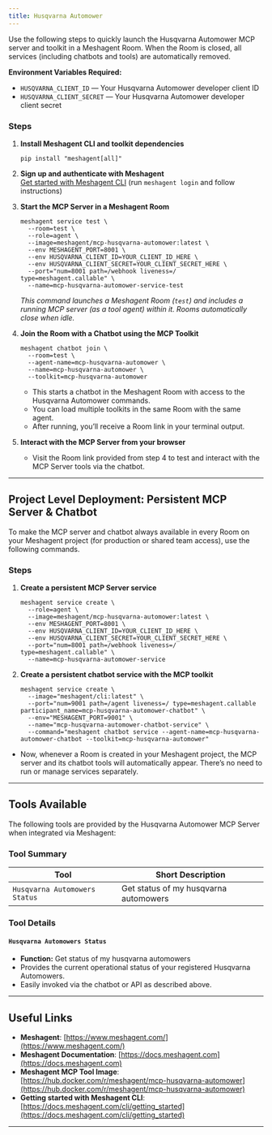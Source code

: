 ```yaml
---
title: Husqvarna Automower
---
```



Use the following steps to quickly launch the Husqvarna Automower MCP server and toolkit in a Meshagent Room. When the Room is closed, all services (including chatbots and tools) are automatically removed.

**Environment Variables Required:**
- `HUSQVARNA_CLIENT_ID` — Your Husqvarna Automower developer client ID   
- `HUSQVARNA_CLIENT_SECRET` — Your Husqvarna Automower developer client secret

### Steps

1. **Install Meshagent CLI and toolkit dependencies**  
   ```
   pip install "meshagent[all]"
   ```

2. **Sign up and authenticate with Meshagent**  
   [Get started with Meshagent CLI](https://docs.meshagent.com/cli/getting_started) (run `meshagent login` and follow instructions)

3. **Start the MCP Server in a Meshagent Room**  
   ```
   meshagent service test \
     --room=test \
     --role=agent \
     --image=meshagent/mcp-husqvarna-automower:latest \
     --env MESHAGENT_PORT=8001 \
     --env HUSQVARNA_CLIENT_ID=YOUR_CLIENT_ID_HERE \
     --env HUSQVARNA_CLIENT_SECRET=YOUR_CLIENT_SECRET_HERE \
     --port="num=8001 path=/webhook liveness=/ type=meshagent.callable" \
     --name=mcp-husqvarna-automower-service-test
   ```
   *This command launches a Meshagent Room (`test`) and includes a running MCP server (as a tool agent) within it. Rooms automatically close when idle.*

4. **Join the Room with a Chatbot using the MCP Toolkit**  
   ```
   meshagent chatbot join \
     --room=test \
     --agent-name=mcp-husqvarna-automower \
     --name=mcp-husqvarna-automower \
     --toolkit=mcp-husqvarna-automower
   ```
   - This starts a chatbot in the Meshagent Room with access to the Husqvarna Automower commands.
   - You can load multiple toolkits in the same Room with the same agent.
   - After running, you’ll receive a Room link in your terminal output.

5. **Interact with the MCP Server from your browser**  
   - Visit the Room link provided from step 4 to test and interact with the MCP Server tools via the chatbot.

---

## Project Level Deployment: Persistent MCP Server & Chatbot

To make the MCP server and chatbot always available in every Room on your Meshagent project (for production or shared team access), use the following commands.

### Steps

1. **Create a persistent MCP Server service**  
   ```
   meshagent service create \
     --role=agent \
     --image=meshagent/mcp-husqvarna-automower:latest \
     --env MESHAGENT_PORT=8001 \
     --env HUSQVARNA_CLIENT_ID=YOUR_CLIENT_ID_HERE \
     --env HUSQVARNA_CLIENT_SECRET=YOUR_CLIENT_SECRET_HERE \
     --port="num=8001 path=/webhook liveness=/ type=meshagent.callable" \
     --name=mcp-husqvarna-automower-service
   ```

2. **Create a persistent chatbot service with the MCP toolkit**  
   ```
   meshagent service create \
     --image="meshagent/cli:latest" \
     --port="num=9001 path=/agent liveness=/ type=meshagent.callable participant_name=mcp-husqvarna-automower-chatbot" \
     --env="MESHAGENT_PORT=9001" \
     --name="mcp-husqvarna-automower-chatbot-service" \
     --command="meshagent chatbot service --agent-name=mcp-husqvarna-automower-chatbot --toolkit=mcp-husqvarna-automower"
   ```
- Now, whenever a Room is created in your Meshagent project, the MCP server and its chatbot tools will automatically appear. There’s no need to run or manage services separately.

---

## Tools Available

The following tools are provided by the Husqvarna Automower MCP Server when integrated via Meshagent:

### Tool Summary

| Tool                                | Short Description                          |
|--------------------------------------|--------------------------------------------|
| `Husqvarna Automowers Status`        | Get status of my husqvarna automowers      |

### Tool Details

#### **`Husqvarna Automowers Status`**
- **Function:** Get status of my husqvarna automowers  
- Provides the current operational status of your registered Husqvarna Automowers.  
- Easily invoked via the chatbot or API as described above.

---

## Useful Links

- **Meshagent**: [https://www.meshagent.com/](https://www.meshagent.com/)
- **Meshagent Documentation**: [https://docs.meshagent.com](https://docs.meshagent.com)
- **Meshagent MCP Tool Image**: [https://hub.docker.com/r/meshagent/mcp-husqvarna-automower](https://hub.docker.com/r/meshagent/mcp-husqvarna-automower)
- **Getting started with Meshagent CLI**: [https://docs.meshagent.com/cli/getting_started](https://docs.meshagent.com/cli/getting_started)

---